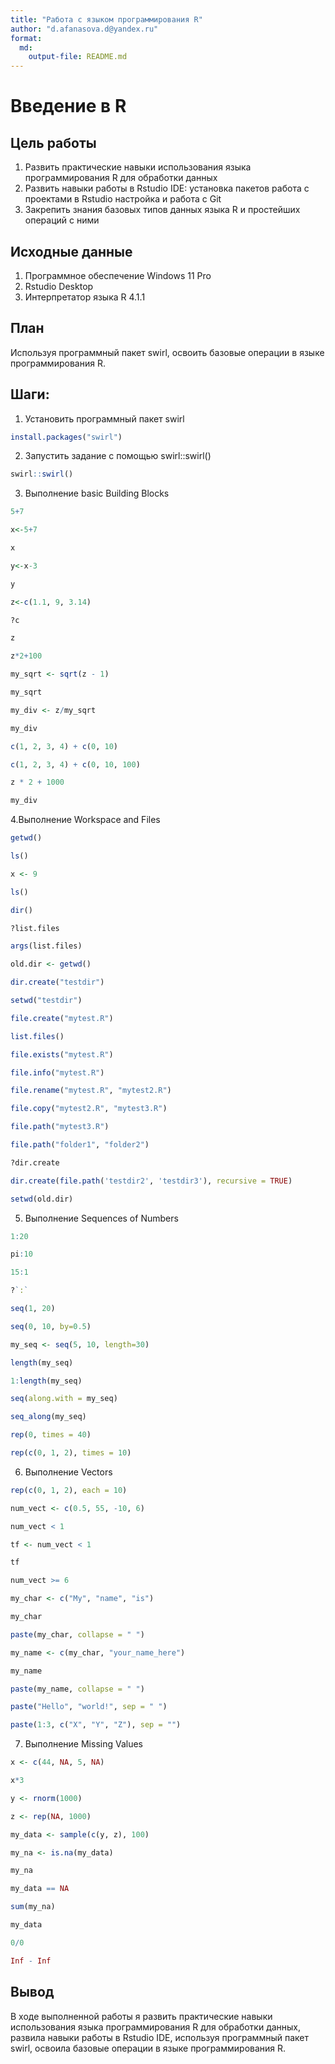 ---
title: "Работа с языком программирования R"
author: "d.afanasova.d@yandex.ru"
format: 
  md:
    output-file: README.md
---

# Введение в R

## Цель работы

1.  Развить практические навыки использования языка программирования R для обработки данных
2.  Развить навыки работы в Rstudio IDE: установка пакетов работа с проектами в Rstudio настройка и работа с Git
3.  Закрепить знания базовых типов данных языка R и простейших операций с ними

## Исходные данные

1.  Программное обеспечение Windows 11 Pro
2.  Rstudio Desktop
3.  Интерпретатор языка R 4.1.1

## План

Используя программный пакет swirl, освоить базовые операции в языке программирования R.

## Шаги:

1. Установить программный пакет swirl

```{r}
install.packages("swirl")
```
2. Запустить задание с помощью swirl::swirl()

```{r}
swirl::swirl()
```

3. Выполнение basic Building Blocks

```{r}
5+7
```
```{r}
x<-5+7
```
```{r}
x
```
```{r}
y<-x-3
```
```{r}
y
```
```{r}
z<-c(1.1, 9, 3.14)
```
```{r}
?c
```
```{r}
z
```
```{r}
z*2+100
```
```{r}
my_sqrt <- sqrt(z - 1)
```
```{r}
my_sqrt
```
```{r}
my_div <- z/my_sqrt
```
```{r}
my_div
```
```{r}
c(1, 2, 3, 4) + c(0, 10)
```
```{r}
c(1, 2, 3, 4) + c(0, 10, 100)
```
```{r}
z * 2 + 1000
```
```{r}
my_div
```
4.Выполнение Workspace and Files

```{r}
getwd()
```
```{r}
ls()
```
```{r}
x <- 9
```
```{r}
ls()
```
```{r}
dir()
```
```{r}
?list.files
```
```{r}
args(list.files)
```
```{r}
old.dir <- getwd()
```
```{r}
dir.create("testdir")
```
```{r}
setwd("testdir")
```
```{r}
file.create("mytest.R")
```
```{r}
list.files()
```
```{r}
file.exists("mytest.R")
```
```{r}
file.info("mytest.R")
```
```{r}
file.rename("mytest.R", "mytest2.R")
```
```{r}
file.copy("mytest2.R", "mytest3.R")
```
```{r}
file.path("mytest3.R")
```
```{r}
file.path("folder1", "folder2")
```
```{r}
?dir.create
```
```{r}
dir.create(file.path('testdir2', 'testdir3'), recursive = TRUE)
```
```{r}
setwd(old.dir)
```
5. Выполнение Sequences of Numbers
```{r}
1:20
```

```{r}
pi:10
```
```{r}
15:1
```
```{r}
?`:`
```
```{r}
seq(1, 20)
```
```{r}
seq(0, 10, by=0.5) 
```
```{r}
my_seq <- seq(5, 10, length=30)
```


```{r}
length(my_seq)
```
```{r}
1:length(my_seq)
```
```{r}
seq(along.with = my_seq)
```
```{r}
seq_along(my_seq)
```
```{r}
rep(0, times = 40)
```
```{r}
rep(c(0, 1, 2), times = 10)
```

6. Выполнение Vectors

```{r}
rep(c(0, 1, 2), each = 10)
```
```{r}
num_vect <- c(0.5, 55, -10, 6)
```
```{r}
num_vect < 1
```
```{r}
tf <- num_vect < 1
```
```{r}
tf
```
```{r}
num_vect >= 6
```
```{r}
my_char <- c("My", "name", "is")
```
```{r}
my_char
```
```{r}
paste(my_char, collapse = " ")
```
```{r}
my_name <- c(my_char, "your_name_here")
```
```{r}
my_name
```
```{r}
paste(my_name, collapse = " ")
```
```{r}
paste("Hello", "world!", sep = " ")
```
```{r}
paste(1:3, c("X", "Y", "Z"), sep = "")
```
7. Выполнение Missing Values

```{r}
x <- c(44, NA, 5, NA)
```
```{r}
x*3
```
```{r}
y <- rnorm(1000)
```
```{r}
z <- rep(NA, 1000)
```
```{r}
my_data <- sample(c(y, z), 100)
```
```{r}
my_na <- is.na(my_data)
```
```{r}
my_na
```
```{r}
my_data == NA
```
```{r}
sum(my_na)
```
```{r}
my_data
```
```{r}
0/0
```
```{r}
Inf - Inf
```
## Вывод

В ходе выполненной работы я развить практические навыки использования языка программирования R для обработки данных, развила навыки работы в Rstudio IDE, используя программный пакет swirl, освоила базовые операции в языке программирования R.
